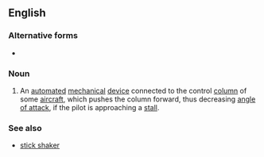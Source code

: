 ==English==
{{wikipedia}}

===Alternative forms===
* {{l|en|stickpusher}}

===Noun===
{{en-noun}}
# {{lb|en|aviation}} An [[automated]] [[mechanical]] [[device]] connected to the control [[column]] of some [[aircraft]], which pushes the column forward, thus decreasing [[angle of attack]], if the pilot is approaching a [[stall]].

===See also===
* [[stick shaker]]